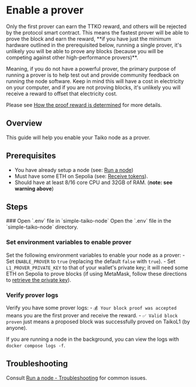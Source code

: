 
# Enable a prover

<Callout>
Only the first prover can earn the TTKO reward, and others will be rejected by the protocol smart contract. This means the fastest prover will be able to prove the block and earn the reward, **if you have just the minimum hardware outlined in the prerequisited below, running a single prover, it's unlikely you will be able to prove any blocks (because you will be competing against other high-performance provers)**.

Meaning, if you do not have a powerful prover, the primary purpose of running a prover is to help test out and provide community feedback on running the node software. Keep in mind this will have a cost in electricity on your computer, and if you are not proving blocks, it's unlikely you will receive a reward to offset that electricity cost.

Please see [How the proof reward is determined](/docs/concepts/proving#how-the-proof-reward-is-determined) for more details.
</Callout>

## Overview

This guide will help you enable your Taiko node as a prover.

## Prerequisites
- You have already setup a node (see: [Run a node](/docs/guides/run-a-node))
- Must have some ETH on Sepolia (see: [Receive tokens](/docs/guides/receive-tokens)).
- Should have at least 8/16 core CPU and 32GB of RAM. (**note: see warning above**)


## Steps

<Steps>
### Open `.env` file in `simple-taiko-node`
Open the `.env` file in the `simple-taiko-node` directory.

### Set environment variables to enable prover
Set the following environment variables to enable your node as a prover: 
    - Set `ENABLE_PROVER` to `true` (replacing the default `false` with `true`). 
    - Set `L1_PROVER_PRIVATE_KEY` to that of your wallet's private key; it will need some ETH on Sepolia to prove blocks (if using MetaMask, follow these directions to [retrieve the private key](https://metamask.zendesk.com/hc/en-us/articles/360015289632-How-to-export-an-account-s-private-key)).

### Verify prover logs
Verify you have some prover logs:
    - `💰 Your block proof was accepted` means you are the first prover and receive the reward.
    - `✅ Valid block proven` just means a proposed block was successfully proved on TaikoL1 (by anyone).

If you are running a node in the background, you can view the logs with `docker compose logs -f`.
</Steps>

## Troubleshooting
Consult [Run a node - Troubleshooting](/docs/guides/run-a-node#troubleshooting) for common issues.
